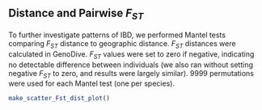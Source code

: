 ## Distance and Pairwise $F_{ST}$

To further investigate patterns of IBD, we performed Mantel tests comparing $F_{ST}$ distance to geographic distance. $F_{ST}$ distances were calculated in GenoDive. $F_{ST}$ values were set to zero if negative, indicating no detectable difference between individuals (we also ran without setting negative $F_{ST}$ to zero, and results were largely similar). 9999 permutations were used for each Mantel test (one per species).

```r
make_scatter_Fst_dist_plot()
```
